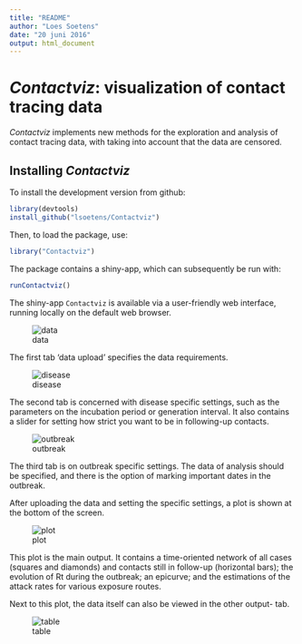```yaml
---
title: "README"
author: "Loes Soetens"
date: "20 juni 2016"
output: html_document
---
```



*Contactviz*: visualization of contact tracing data
=================================================
*Contactviz* implements new methods for the exploration and analysis of contact tracing data, with taking into account that the data are censored.


Installing *Contactviz*
-------------
To install the development version from github:
```r
library(devtools)
install_github("lsoetens/Contactviz")
```


Then, to load the package, use:
```r
library("Contactviz")
```

The package contains a shiny-app, which can subsequently be run with:
```r
runContactviz()
```


The shiny-app `Contactviz` is  available via a user-friendly web interface, running locally on the default web browser.


![data](https://github.com/lsoetens/Contactviz/blob/master/Figs/input_tabs.PNG)


The first tab 'data upload'  specifies the data requirements. 


![disease](https://github.com/lsoetens/Contactviz/blob/master/Figs/Disease_specific_settings.PNG)


The second tab is concerned with disease specific settings, such as the parameters on the incubation period or generation interval. It also contains a slider for setting how strict you want to be in following-up contacts. 


![outbreak](https://github.com/lsoetens/Contactviz/blob/master/Figs/Outbreak_specific_settings.PNG)


The third tab is on outbreak specific settings. The data of analysis should be specified, and there is the option of marking important dates in the outbreak.

After uploading the data and setting the specific settings, a plot is shown at the bottom of the screen.


![plot](https://github.com/lsoetens/Contactviz/blob/master/Figs/Plot_output.PNG)


This plot is the main output. It contains a time-oriented network of all cases (squares and diamonds) and contacts still in follow-up (horizontal bars); the evolution of Rt during the outbreak; an epicurve; and the estimations of the attack rates for various exposure routes.

Next to this plot, the data itself can also be viewed in the other output- tab.


![table](https://github.com/lsoetens/Contactviz/blob/master/Figs/Plot_data_table.PNG)

